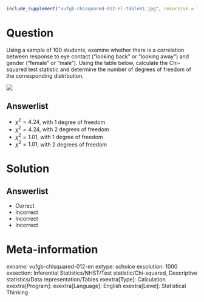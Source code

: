 ```r
include_supplement("vufgb-chisquared-012-nl-table01.jpg", recursive = TRUE)
```

Question
========
  
Using a sample of 100 students, examine whether there is a correlation between response to eye contact ("looking back" or "looking away") and gender ("female" or "male"). Using the table below, calculate the Chi-squared test statistic and determine the number of degrees of freedom of the corresponding distribution.

![](vufgb-chisquared-012-nl-table01.jpg)
  
Answerlist
----------
* $\chi^{2} = 4.24$, with 1 degree of freedom
* $\chi^{2} = 4.24$, with 2 degrees of freedom
* $\chi^{2} = 1.01$, with 1 degree of freedom
* $\chi^{2} = 1.01$, with 2 degrees of freedom

Solution
========

Answerlist
----------
* Correct
* Incorrect
* Incorrect
* Incorrect

Meta-information
================
exname: vufgb-chisquared-012-en
extype: schoice
exsolution: 1000
exsection: Inferential Statistics/NHST/Test statistic/Chi-squared, Descriptive statistics/Data representation/Tables
exextra[Type]: Calculation
exextra[Program]: 
exextra[Language]: English
exextra[Level]: Statistical Thinking
